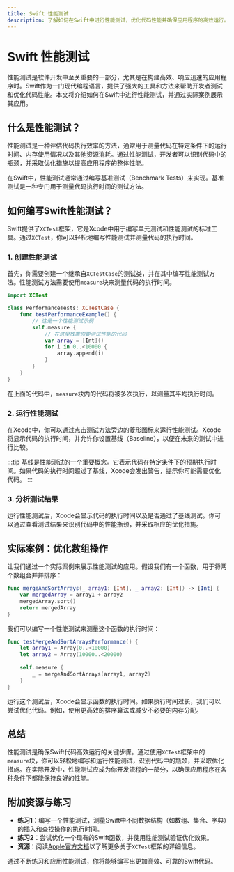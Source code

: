 ```yaml
---
title: Swift 性能测试
description: 了解如何在Swift中进行性能测试，优化代码性能并确保应用程序的高效运行。
---
```


# Swift 性能测试

性能测试是软件开发中至关重要的一部分，尤其是在构建高效、响应迅速的应用程序时。Swift作为一门现代编程语言，提供了强大的工具和方法来帮助开发者测试和优化代码性能。本文将介绍如何在Swift中进行性能测试，并通过实际案例展示其应用。

## 什么是性能测试？

性能测试是一种评估代码执行效率的方法，通常用于测量代码在特定条件下的运行时间、内存使用情况以及其他资源消耗。通过性能测试，开发者可以识别代码中的瓶颈，并采取优化措施以提高应用程序的整体性能。

在Swift中，性能测试通常通过编写基准测试（Benchmark Tests）来实现。基准测试是一种专门用于测量代码执行时间的测试方法。

## 如何编写Swift性能测试？

Swift提供了`XCTest`框架，它是Xcode中用于编写单元测试和性能测试的标准工具。通过`XCTest`，你可以轻松地编写性能测试并测量代码的执行时间。

### 1. 创建性能测试

首先，你需要创建一个继承自`XCTestCase`的测试类，并在其中编写性能测试方法。性能测试方法需要使用`measure`块来测量代码的执行时间。

```swift
import XCTest

class PerformanceTests: XCTestCase {
    func testPerformanceExample() {
        // 这是一个性能测试示例
        self.measure {
            // 在这里放置你要测试性能的代码
            var array = [Int]()
            for i in 0..<10000 {
                array.append(i)
            }
        }
    }
}
```

在上面的代码中，`measure`块内的代码将被多次执行，以测量其平均执行时间。

### 2. 运行性能测试

在Xcode中，你可以通过点击测试方法旁边的菱形图标来运行性能测试。Xcode将显示代码的执行时间，并允许你设置基线（Baseline），以便在未来的测试中进行比较。

:::tip
基线是性能测试的一个重要概念。它表示代码在特定条件下的预期执行时间。如果代码的执行时间超过了基线，Xcode会发出警告，提示你可能需要优化代码。
:::

### 3. 分析测试结果

运行性能测试后，Xcode会显示代码的执行时间以及是否通过了基线测试。你可以通过查看测试结果来识别代码中的性能瓶颈，并采取相应的优化措施。

## 实际案例：优化数组操作

让我们通过一个实际案例来展示性能测试的应用。假设我们有一个函数，用于将两个数组合并并排序：

```swift
func mergeAndSortArrays(_ array1: [Int], _ array2: [Int]) -> [Int] {
    var mergedArray = array1 + array2
    mergedArray.sort()
    return mergedArray
}
```

我们可以编写一个性能测试来测量这个函数的执行时间：

```swift
func testMergeAndSortArraysPerformance() {
    let array1 = Array(0..<10000)
    let array2 = Array(10000..<20000)
    
    self.measure {
        _ = mergeAndSortArrays(array1, array2)
    }
}
```

运行这个测试后，Xcode会显示函数的执行时间。如果执行时间过长，我们可以尝试优化代码。例如，使用更高效的排序算法或减少不必要的内存分配。

## 总结

性能测试是确保Swift代码高效运行的关键步骤。通过使用`XCTest`框架中的`measure`块，你可以轻松地编写和运行性能测试，识别代码中的瓶颈，并采取优化措施。在实际开发中，性能测试应成为你开发流程的一部分，以确保应用程序在各种条件下都能保持良好的性能。

## 附加资源与练习

- **练习1**：编写一个性能测试，测量Swift中不同数据结构（如数组、集合、字典）的插入和查找操作的执行时间。
- **练习2**：尝试优化一个现有的Swift函数，并使用性能测试验证优化效果。
- **资源**：阅读[Apple官方文档](https://developer.apple.com/documentation/xctest)以了解更多关于`XCTest`框架的详细信息。

通过不断练习和应用性能测试，你将能够编写出更加高效、可靠的Swift代码。